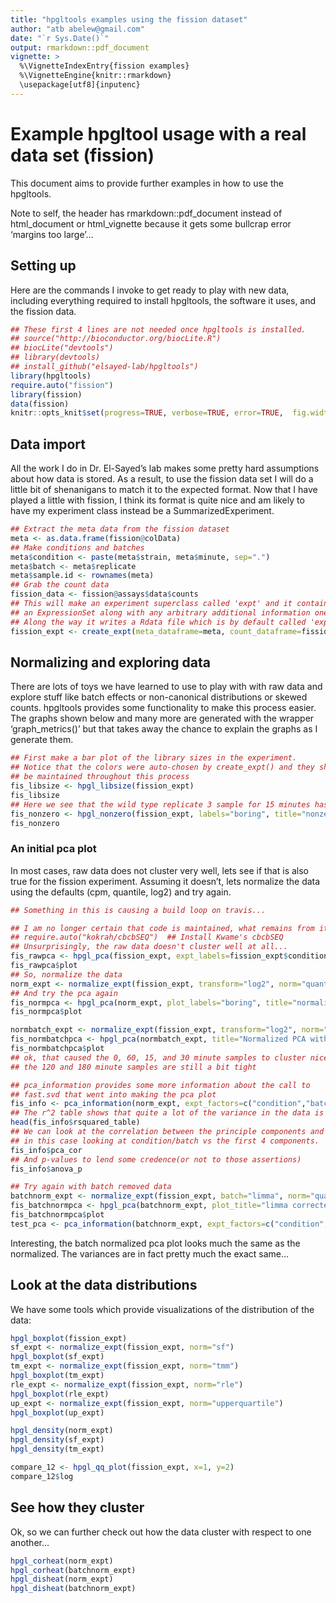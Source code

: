```yaml
---
title: "hpgltools examples using the fission dataset"
author: "atb abelew@gmail.com"
date: "`r Sys.Date()`"
output: rmarkdown::pdf_document
vignette: >
  %\VignetteIndexEntry{fission examples}
  %\VignetteEngine{knitr::rmarkdown}
  \usepackage[utf8]{inputenc}
---
```


# Example hpgltool usage with a real data set (fission)

This document aims to provide further examples in how to use the hpgltools.

Note to self, the header has rmarkdown::pdf_document instead of html_document or html_vignette
because it gets some bullcrap error 'margins too large'...

## Setting up

Here are the commands I invoke to get ready to play with new data, including everything
required to install hpgltools, the software it uses, and the fission data.

```r

## These first 4 lines are not needed once hpgltools is installed.
## source("http://bioconductor.org/biocLite.R")
## biocLite("devtools")
## library(devtools)
## install_github("elsayed-lab/hpgltools")
library(hpgltools)
require.auto("fission")
library(fission)
data(fission)
knitr::opts_knit$set(progress=TRUE, verbose=TRUE, error=TRUE,  fig.width=7, fig.height=7)

```

## Data import

All the work I do in Dr. El-Sayed's lab makes some pretty hard
assumptions about how data is stored.  As a result, to use the fission
data set I will do a little bit of shenanigans to match it to the
expected format.  Now that I have played a little with fission, I
think its format is quite nice and am likely to have my experiment
class instead be a SummarizedExperiment.

```r

## Extract the meta data from the fission dataset
meta <- as.data.frame(fission@colData)
## Make conditions and batches
meta$condition <- paste(meta$strain, meta$minute, sep=".")
meta$batch <- meta$replicate
meta$sample.id <- rownames(meta)
## Grab the count data
fission_data <- fission@assays$data$counts
## This will make an experiment superclass called 'expt' and it contains
## an ExpressionSet along with any arbitrary additional information one might want to include.
## Along the way it writes a Rdata file which is by default called 'expt.Rdata'
fission_expt <- create_expt(meta_dataframe=meta, count_dataframe=fission_data)

```

## Normalizing and exploring data

There are lots of toys we have learned to use to play with with raw
data and explore stuff like batch effects or non-canonical
distributions or skewed counts.  hpgltools provides some functionality
to make this process easier.  The graphs shown below and many more are
generated with the wrapper 'graph_metrics()' but that takes away the
chance to explain the graphs as I generate them.

```r

## First make a bar plot of the library sizes in the experiment.
## Notice that the colors were auto-chosen by create_expt() and they should
## be maintained throughout this process
fis_libsize <- hpgl_libsize(fission_expt)
fis_libsize
## Here we see that the wild type replicate 3 sample for 15 minutes has fewer non-zero genes than all its friends.
fis_nonzero <- hpgl_nonzero(fission_expt, labels="boring", title="nonzero vs. cpm")
fis_nonzero

```

### An initial pca plot

In most cases, raw data does not cluster very well, lets see if that
is also true for the fission experiment. Assuming it doesn't, lets
normalize the data using the defaults (cpm, quantile, log2) and try
again.

```r

## Something in this is causing a build loop on travis...

## I am no longer certain that code is maintained, what remains from it I might pull in to my own.
## require.auto("kokrah/cbcbSEQ")  ## Install Kwame's cbcbSEQ
## Unsurprisingly, the raw data doesn't cluster well at all...
fis_rawpca <- hpgl_pca(fission_expt, expt_labels=fission_expt$condition)
fis_rawpca$plot
## So, normalize the data
norm_expt <- normalize_expt(fission_expt, transform="log2", norm="quant", convert="cpm")
## And try the pca again
fis_normpca <- hpgl_pca(norm_expt, plot_labels="boring", title="normalized pca")
fis_normpca$plot

normbatch_expt <- normalize_expt(fission_expt, transform="log2", norm="quant", convert="cpm", batch="sva")
fis_normbatchpca <- hpgl_pca(normbatch_expt, title="Normalized PCA with batch effect correction.")
fis_normbatchpca$plot
## ok, that caused the 0, 60, 15, and 30 minute samples to cluster nicely
## the 120 and 180 minute samples are still a bit tight

## pca_information provides some more information about the call to
## fast.svd that went into making the pca plot
fis_info <- pca_information(norm_expt, expt_factors=c("condition","batch","strain","minute"), num_components=6)
## The r^2 table shows that quite a lot of the variance in the data is explained by condition
head(fis_info$rsquared_table)
## We can look at the correlation between the principle components and the factors in the experiment
## in this case looking at condition/batch vs the first 4 components.
fis_info$pca_cor
## And p-values to lend some credence(or not to those assertions)
fis_info$anova_p

## Try again with batch removed data
batchnorm_expt <- normalize_expt(fission_expt, batch="limma", norm="quant", transform="log2", convert="cpm")
fis_batchnormpca <- hpgl_pca(batchnorm_expt, plot_title="limma corrected pca")
fis_batchnormpca$plot
test_pca <- pca_information(batchnorm_expt, expt_factors=c("condition","batch","strain","minute"), num_components=6)

```

Interesting, the batch normalized pca plot looks much the same as the
normalized. The variances are in fact pretty much the exact same...

## Look at the data distributions

We have some tools which provide visualizations of the distribution of
the data:

```r

hpgl_boxplot(fission_expt)
sf_expt <- normalize_expt(fission_expt, norm="sf")
hpgl_boxplot(sf_expt)
tm_expt <- normalize_expt(fission_expt, norm="tmm")
hpgl_boxplot(tm_expt)
rle_expt <- normalize_expt(fission_expt, norm="rle")
hpgl_boxplot(rle_expt)
up_expt <- normalize_expt(fission_expt, norm="upperquartile")
hpgl_boxplot(up_expt)

hpgl_density(norm_expt)
hpgl_density(sf_expt)
hpgl_density(tm_expt)

compare_12 <- hpgl_qq_plot(fission_expt, x=1, y=2)
compare_12$log

```

## See how they cluster

Ok, so we can further check out how the data cluster with respect to
one another...

```r

hpgl_corheat(norm_expt)
hpgl_corheat(batchnorm_expt)
hpgl_disheat(norm_expt)
hpgl_disheat(batchnorm_expt)

```

